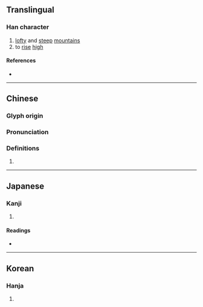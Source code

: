 {{character info}}
==Translingual==

===Han character===
{{Han char|rn=46|rad=山|as=19|sn=22|four=24786|canj=UHUC|ids=⿰山贊}}

# [[lofty]] and [[steep]] [[mountain]]s
# to [[rise]] [[high]]

====References====
* {{Han ref|kx=0322.410|dkj=08638|dj=0623.080|hdz=10808.100|uh=5DD1|ud=24017|bh=F6DE|bd=63198}}

----

==Chinese==
{{zh-forms}}

===Glyph origin===
{{Han etym}}

===Pronunciation===
{{zh-pron
|m=cuán
|c=cyun4
|mc=y
|oc=y
|cat=
}}

===Definitions===
{{zh-hanzi}}

# {{rfdef|zh}}

----

==Japanese==

===Kanji===
{{ja-kanji|grade=|rs=山19}}

# {{rfdef|ja|sort=山19}}

====Readings====
* {{ja-readings|on=さん,ざん|kun=}}

----

==Korean==

===Hanja===
{{ko-hanja|찬}}

# {{rfdef|ko|sort=山19}}
